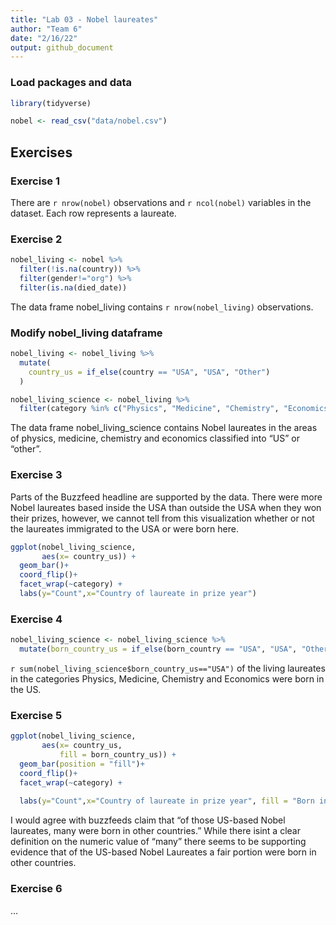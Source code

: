 ---
title: "Lab 03 - Nobel laureates"
author: "Team 6"
date: "2/16/22"
output: github_document
---

### Load packages and data

```{r load_tidyverse, message=FALSE}
library(tidyverse) 
```

```{r load-data, message=FALSE}
nobel <- read_csv("data/nobel.csv")
```

## Exercises

### Exercise 1

There are `r nrow(nobel)` observations and `r ncol(nobel)` variables in the dataset. Each row represents a laureate.

### Exercise 2

```{r new-data-frame}
nobel_living <- nobel %>%
  filter(!is.na(country)) %>%
  filter(gender!="org") %>%
  filter(is.na(died_date))
```
The data frame nobel_living contains `r nrow(nobel_living)` observations. 

### Modify nobel_living dataframe

```{r US-nobel-laureates}
nobel_living <- nobel_living %>%
  mutate(
    country_us = if_else(country == "USA", "USA", "Other")
  )
```

```{r nobel-living-science}
nobel_living_science <- nobel_living %>%
  filter(category %in% c("Physics", "Medicine", "Chemistry", "Economics"))
```
The data frame nobel_living_science contains Nobel laureates in the areas of
physics, medicine, chemistry and economics classified into "US" or "other".

### Exercise 3

Parts of the Buzzfeed headline are supported by the data. There were more Nobel
laureates based inside the USA than outside the USA when they won their 
prizes, however, we cannot tell from this visualization whether or not the laureates immigrated to the USA or were born here.

```{r barplot}
ggplot(nobel_living_science, 
       aes(x= country_us)) +
  geom_bar()+
  coord_flip()+
  facet_wrap(~category) +
  labs(y="Count",x="Country of laureate in prize year")
```

### Exercise 4

```{r create-born-country-variable}
nobel_living_science <- nobel_living_science %>%
  mutate(born_country_us = if_else(born_country == "USA", "USA", "Other"))
```
`r sum(nobel_living_science$born_country_us=="USA")` of the living laureates in the categories Physics, Medicine, Chemistry and Economics were born in the US.

### Exercise 5

```{r barplot}
ggplot(nobel_living_science, 
       aes(x= country_us,
           fill = born_country_us)) +
  geom_bar(position = "fill")+
  coord_flip()+
  facet_wrap(~category) +
  
  labs(y="Count",x="Country of laureate in prize year", fill = "Born in US")
```
I would agree with buzzfeeds claim that "of those US-based Nobel laureates, many were born in other countries." While there isint a clear definition on the numeric value of "many" there seems to be supporting evidence that of the US-based Nobel Laureates a fair portion were born in other countries. 

### Exercise 6

...
